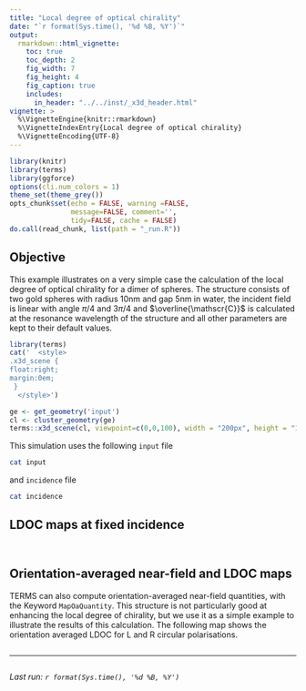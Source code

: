 ```yaml
---
title: "Local degree of optical chirality"
date: "`r format(Sys.time(), '%d %B, %Y')`"
output:
  rmarkdown::html_vignette:
    toc: true
    toc_depth: 2
    fig_width: 7
    fig_height: 4
    fig_caption: true
    includes:
      in_header: "../../inst/_x3d_header.html"
vignette: >
  %\VignetteEngine{knitr::rmarkdown}
  %\VignetteIndexEntry{Local degree of optical chirality}
  %\VignetteEncoding{UTF-8}
---
```


```r
library(knitr)
library(terms)
library(ggforce)
options(cli.num_colors = 1)
theme_set(theme_grey())
opts_chunk$set(echo = FALSE, warning =FALSE,
               message=FALSE, comment='', 
               tidy=FALSE, cache = FALSE)
do.call(read_chunk, list(path = "_run.R"))
```

\usepackage{mathrsfs}
\newcommand{\ldoc}{\mathscr{C}}
\newcommand{\ldocbar}{\overline{\mathscr{C}}}
\newcommand{\ldocoa}{\langle\mathscr{C}\rangle}
\newcommand{\ldocoabar}{\langle\overline{\mathscr{C}}\rangle}

## Objective

This example illustrates on a very simple case the calculation of the local degree of optical chirality for a dimer of spheres. The structure consists of two gold spheres with radius 10nm and gap 5nm in water, the incident field is linear with angle $\pi/4$ and $3\pi/4$ and $\ldocbar$ is calculated at the resonance wavelength of the structure and all other parameters are kept to their default values.

```r
library(terms)
cat('  <style>
.x3d_scene {
float:right;
margin:0em;
 }
  </style>')

ge <- get_geometry('input')
cl <- cluster_geometry(ge)
terms::x3d_scene(cl, viewpoint=c(0,0,100), width = "200px", height = "150px", scale=10) 
```

This simulation uses the following `input` file
```bash
cat input
```

and `incidence` file

```bash
cat incidence
```


## LDOC maps at fixed incidence


```r
```

```r
```

## Orientation-averaged near-field and LDOC maps 

TERMS can also compute orientation-averaged near-field quantities, with the Keyword `MapOaQuantity`. This structure is not particularly good at enhancing the local degree of chirality, but we use it as a simple example to illustrate the results of this calculation. The following map shows the orientation averaged LDOC for L and R circular polarisations.


```r
```


-----

```r
```
_Last run: `r format(Sys.time(), '%d %B, %Y')`_
